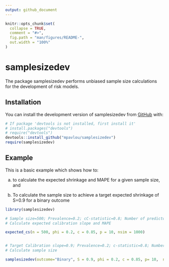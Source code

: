 ```yaml
---
output: github_document
---
```


<!-- README.md is generated from README.Rmd. Please edit that file -->

```r
knitr::opts_chunk$set(
  collapse = TRUE,
  comment = "#>",
  fig.path = "man/figures/README-",
  out.width = "100%"
)
```

# samplesizedev

<!-- badges: start -->
<!-- badges: end -->

The package samplesizedev performs unbiased sample size calculations for the development of risk models.

## Installation

You can install the development version of samplesizedev from [GitHub](https://github.com/) with:

``` r
# If package 'devtools is not installed, first install it'
# install.packages("devtools")
# require("devtools")
devtools::install_github("mpavlou/samplesizedev")
require(samplesizedev)
```

## Example

This is a basic example which shows how to:

a) to calculate the expected shrinkage and MAPE for a given sample size, and 

b) To calculate the sample size to achieve a target expected shrinkage of S=0.9 for a binary outcome

```r
library(samplesizedev)

# Sample size=500; Prevalence=0.2; cC-statistic=0.8; Number of predictors=10; 
# Calculate expected calibration slope and MAPE

expected_cs(n = 500, phi = 0.2, c = 0.85, p = 10, nsim = 1000)


# Target Calibration slope=0.9; Prevalence=0.2; c-statistic=0.8; Number of predictors=10; 
# Calculate sample size

samplesizedev(outcome="Binary", S = 0.9, phi = 0.2, c = 0.85, p= 10,  nsim = 1000)
```

